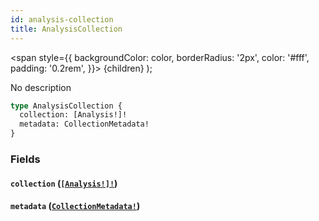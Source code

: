 ```yaml
---
id: analysis-collection
title: AnalysisCollection
---
```


<span
style={{
      backgroundColor: color,
      borderRadius: '2px',
      color: '#fff',
      padding: '0.2rem',
    }}>
{children}
</span>
);

No description

```graphql
type AnalysisCollection {
  collection: [Analysis!]!
  metadata: CollectionMetadata!
}
```

### Fields

#### `collection` ([`[Analysis!]!`](/api/objects/analysis))

#### `metadata` ([`CollectionMetadata!`](/api/objects/collection-metadata))
